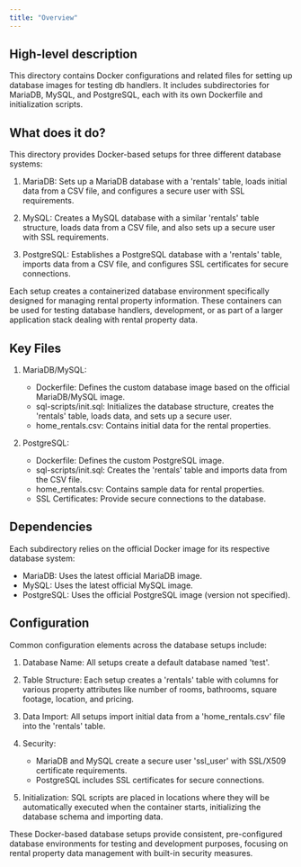 ```yaml
---
title: "Overview"
---
```


## High-level description
This directory contains Docker configurations and related files for setting up database images for testing db handlers. It includes subdirectories for MariaDB, MySQL, and PostgreSQL, each with its own Dockerfile and initialization scripts.

## What does it do?
This directory provides Docker-based setups for three different database systems:

1. MariaDB: Sets up a MariaDB database with a 'rentals' table, loads initial data from a CSV file, and configures a secure user with SSL requirements.

2. MySQL: Creates a MySQL database with a similar 'rentals' table structure, loads data from a CSV file, and also sets up a secure user with SSL requirements.

3. PostgreSQL: Establishes a PostgreSQL database with a 'rentals' table, imports data from a CSV file, and configures SSL certificates for secure connections.

Each setup creates a containerized database environment specifically designed for managing rental property information. These containers can be used for testing database handlers, development, or as part of a larger application stack dealing with rental property data.

## Key Files

1. MariaDB/MySQL:
   - Dockerfile: Defines the custom database image based on the official MariaDB/MySQL image.
   - sql-scripts/init.sql: Initializes the database structure, creates the 'rentals' table, loads data, and sets up a secure user.
   - home_rentals.csv: Contains initial data for the rental properties.

2. PostgreSQL:
   - Dockerfile: Defines the custom PostgreSQL image.
   - sql-scripts/init.sql: Creates the 'rentals' table and imports data from the CSV file.
   - home_rentals.csv: Contains sample data for rental properties.
   - SSL Certificates: Provide secure connections to the database.

## Dependencies
Each subdirectory relies on the official Docker image for its respective database system:
- MariaDB: Uses the latest official MariaDB image.
- MySQL: Uses the latest official MySQL image.
- PostgreSQL: Uses the official PostgreSQL image (version not specified).

## Configuration
Common configuration elements across the database setups include:

1. Database Name: All setups create a default database named 'test'.

2. Table Structure: Each setup creates a 'rentals' table with columns for various property attributes like number of rooms, bathrooms, square footage, location, and pricing.

3. Data Import: All setups import initial data from a 'home_rentals.csv' file into the 'rentals' table.

4. Security: 
   - MariaDB and MySQL create a secure user 'ssl_user' with SSL/X509 certificate requirements.
   - PostgreSQL includes SSL certificates for secure connections.

5. Initialization: SQL scripts are placed in locations where they will be automatically executed when the container starts, initializing the database schema and importing data.

These Docker-based database setups provide consistent, pre-configured database environments for testing and development purposes, focusing on rental property data management with built-in security measures.